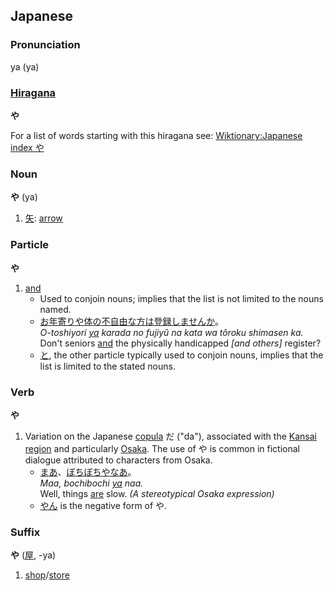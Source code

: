 ==Japanese==
===Pronunciation===
ya (ya)

===[[Hiragana]]===
'''や'''

For a list of words starting with this hiragana see: [[Wiktionary:Japanese index や]]

===Noun===
'''や''' (ya)

# [[矢]]: [[arrow]]

===Particle===
'''や'''

#[[and]]
#*Used to conjoin nouns; implies that the list is not limited to the nouns named.
#*[[お年寄り]]<u>や</u>[[体]][[の]][[不自由]][[な]][[方]][[は]][[登録]][[する|しません]][[か]]。<br>''O-toshiyori <u>ya</u> karada no fujiyû na kata wa tôroku shimasen ka.''<br>Don't seniors <u>and</u> the physically handicapped ''[and others]'' register?
#*[[と]], the other particle typically used to conjoin nouns, implies that the list is limited to the stated nouns.

===Verb===
'''や'''

# Variation on the Japanese [[copula]] だ ("da"), associated with the [[w:Kansai|Kansai region]] and particularly [[w:Osaka|Osaka]]. The use of や is common in fictional dialogue attributed to characters from Osaka.
#*[[まあ]]、[[ぼちぼち]]<u>や</u>[[な|なあ]]。<br>''Maa, bochibochi <u>ya</u> naa.''<br>Well, things <u>are</u> slow. ''(A stereotypical Osaka expression)''
#*[[やん]] is the negative form of や.

===Suffix===
'''や''' ([[屋]], -ya)

# [[shop]]/[[store]]